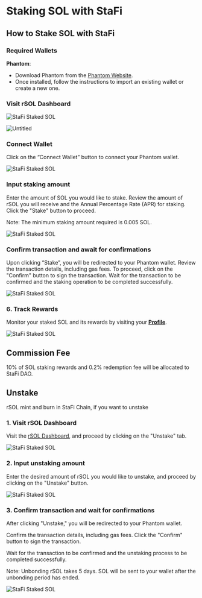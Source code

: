 # Staking SOL with StaFi


## How to Stake SOL with StaFi

### Required Wallets

**Phantom**:

- Download Phantom from the [Phantom Website](https://phantom.app/).
- Once installed, follow the instructions to import an existing wallet or create a new one.

<Steps>

### Visit rSOL Dashboard

![StaFi Staked SOL](/image/stakingunstakingothersol_1.png)

![Untitled](https://s3-us-west-2.amazonaws.com/secure.notion-static.com/7bdf8039-88a9-4246-ba62-7e31400d7b65/Untitled.png)

### Connect Wallet

Click on the “Connect Wallet” button to connect your Phantom wallet.

![StaFi Staked SOL](/image/stakingunstakingothersol_2.png)

### **Input staking amount**

Enter the amount of SOL you would like to stake. Review the amount of rSOL you will receive and the Annual Percentage Rate (APR) for staking. Click the "Stake" button to proceed.

<Callout type="info">
Note: The minimum staking amount required is 0.005 SOL.
</Callout>

![StaFi Staked SOL](/image/stakingunstakingothersol_3.png)

### **Confirm transaction and await for confirmations**

Upon clicking “Stake”, you will be redirected to your Phantom wallet. Review the transaction details, including gas fees. To proceed, click on the "Confirm" button to sign the transaction. Wait for the transaction to be confirmed and the staking operation to be completed successfully.

![StaFi Staked SOL](/image/stakingunstakingothersol_4.jpg)

### 6. **Track Rewards**

Monitor your staked SOL and its rewards by visiting your **[Profile](https://pre-app.stafi.io/profile/solana)**.

![StaFi Staked SOL](/image/stakingunstakingothersol_5.jpg)

</Steps>

## Commission Fee

10% of SOL staking rewards and 0.2% redemption fee will be allocated to StaFi DAO.

## Unstake

<Callout type="info">
rSOL mint and burn in StaFi Chain, if you want to unstake
</Callout>

<Steps>

### 1. **Visit rSOL Dashboard**

Visit the [rSOL Dashboard](https://pre-app.stafi.io/gallery/solana/SOL?tab=unstake), and proceed by clicking on the "Unstake" tab.

![StaFi Staked SOL](/image/stakingunstakingothersol_6.png)

### 2. **Input unstaking amount**

Enter the desired amount of rSOL you would like to unstake, and proceed by clicking on the "Unstake" button.

![StaFi Staked SOL](/image/stakingunstakingothersol_7.png)

### 3. **Confirm transaction and wait for confirmations**

After clicking "Unstake," you will be redirected to your Phantom wallet.

Confirm the transaction details, including gas fees. Click the "Confirm" button to sign the transaction. 

Wait for the transaction to be confirmed and the unstaking process to be completed successfully.

<Callout type="info">
Note: Unbonding rSOL takes 5 days. SOL will be sent to your wallet after the unbonding period has ended.
</Callout>

![StaFi Staked SOL](/image/stakingunstakingothersol_8.png)

</Steps>


